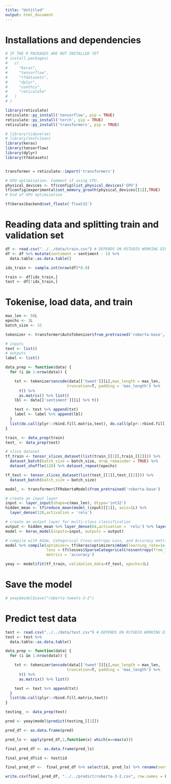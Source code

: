 ```yaml
---
title: "Untitled"
output: html_document
---
```


# Installations and dependencies

```r
# IF THE R PACKAGES ARE NOT INSTALLED YET
# install.packages(
#   c(
#     "keras",
#     "tensorflow",
#     "tfdatasets",
#     "dplyr",
#     "usethis",
#     "reticulate"
#   )
# )

```


```r
library(reticulate)
reticulate::py_install('tensorflow', pip = TRUE)
reticulate::py_install('torch', pip = TRUE)
reticulate::py_install('transformers', pip = TRUE)

# library(tidyverse)
# library(textclean)
library(keras)
library(tensorflow)
library(dplyr)
library(tfdatasets)


transformer = reticulate::import('transformers')

# GPU optimisation. Comment if using CPU.
physical_devices <- tf$config$list_physical_devices('GPU')
tf$config$experimental$set_memory_growth(physical_devices[[1]],TRUE)
# End of GPU optimisation

tf$keras$backend$set_floatx('float32')
```

# Reading data and splitting train and validation set

```r
df <- read.csv("../../data/train.csv") # DEPENDS ON RSTUDIO WORKING DIRECTORY CONFIG
df <- df %>% mutate(sentiment = sentiment - 1) %>%
  data.table::as.data.table()

idx_train <- sample.int(nrow(df)*0.8)

train <- df[idx_train,]
test <- df[!idx_train,]
```

# Tokenise, load data, and train

```r
max_len <- 50L
epochs <- 3L
batch_size <- 32

tokenizer <- transformer$AutoTokenizer$from_pretrained('roberta-base', do_lower_case=T)

# inputs
text <- list()
# outputs
label <- list()

data_prep <- function(data) {
  for (i in 1:nrow(data)) {

    txt <- tokenizer$encode(data[['tweet']][i],max_length = max_len,
                           truncation=T, padding = 'max_length') %>%
      t() %>%
      as.matrix() %>% list()
    lbl <- data[['sentiment']][i] %>% t()

    text <- text %>% append(txt)
    label <- label %>% append(lbl)
  }
  list(do.call(plyr::rbind.fill.matrix,text), do.call(plyr::rbind.fill.matrix,label))
}

train_ <- data_prep(train)
test_ <- data_prep(test)

# slice dataset
tf_train <- tensor_slices_dataset(list(train_[[1]],train_[[2]])) %>%
  dataset_batch(batch_size = batch_size, drop_remainder = TRUE) %>%
  dataset_shuffle(128) %>% dataset_repeat(epochs)

tf_test <- tensor_slices_dataset(list(test_[[1]],test_[[2]])) %>%
  dataset_batch(batch_size = batch_size)

model_ <- transformer$TFRobertaModel$from_pretrained('roberta-base')

# create an input layer
input <- layer_input(shape=c(max_len), dtype='int32')
hidden_mean <- tf$reduce_mean(model_(input)[[1]], axis=1L) %>%
  layer_dense(128,activation = 'relu')

# create an output layer for multi-class classification
output <- hidden_mean %>% layer_dense(64,activation = 'relu') %>% layer_dense(units = 3, activation='softmax')
model <- keras_model(inputs=input, outputs = output)

# compile with Adam, Categorical Cross-entropy Loss, and Accuracy metric
model %>% compile(optimizer= tf$keras$optimizers$Adam(learning_rate=1e-5, epsilon=1e-08, clipnorm=1.0),
                  loss = tf$losses$SparseCategoricalCrossentropy(from_logits=F),
                  metrics = 'accuracy')

yeay <- model$fit(tf_train, validation_data=tf_test, epochs=3L)
```

# Save the model

```r
# yeay$model$save("roberta-tweets-3-2")
```

# Predict test data

```r
test <- read.csv("../../data/test.csv") # DEPENDS ON RSTUDIO WORKING DIRECTORY CONFIG
test <- test %>%
  data.table::as.data.table()
```



```r
data_prep <- function(data) {
  for (i in 1:nrow(data)) {

    txt <- tokenizer$encode(data[['tweet']][i],max_length = max_len,
                           truncation=T, padding = 'max_length') %>%
      t() %>%
      as.matrix() %>% list()

    text <- text %>% append(txt)
  }
  list(do.call(plyr::rbind.fill.matrix,text))
}

testing_ <- data_prep(test)
```

```r
pred <- yeay$model$predict(testing_[[1]])
```

```r
pred_df <- as.data.frame(pred)
```


```r
pred_ls <- apply(pred_df,1,function(x) which(x==max(x)))
```

```r
final_pred_df <- as.data.frame(pred_ls)
```

```r
final_pred_df$id <- test$id
```

```r
final_pred_df <-  final_pred_df %>% select(id, pred_ls) %>% rename(sentiment = pred_ls)
```

```r
write.csv(final_pred_df, "../../predict/roberta-3-2.csv", row.names = FALSE) # DEPENDING ON RSTUDIO WORKING DIRECTORY
```

